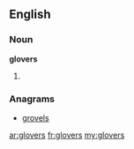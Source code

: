 ==English==

===Noun===
'''glovers'''

# {{plural of|[[glover]]}}

===Anagrams===
* [[grovels#English|grovels]]

[[ar:glovers]]
[[fr:glovers]]
[[my:glovers]]